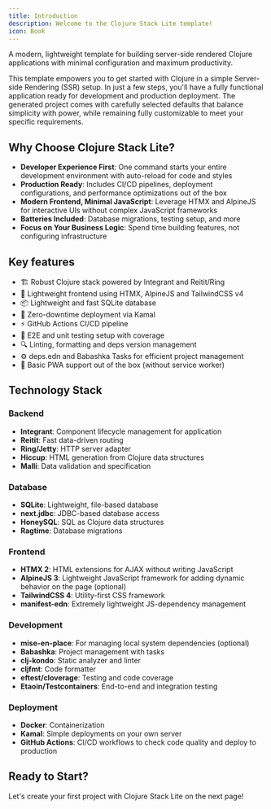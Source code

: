 ```yaml
---
title: Introduction
description: Welcome to the Clojure Stack Lite template!
icon: Book
---
```


A modern, lightweight template for building server-side rendered Clojure applications with minimal configuration and maximum productivity.

This template empowers you to get started with Clojure in a simple Server-side Rendering (SSR) setup. In just a few steps, you'll have a fully functional application ready for development and production deployment. The generated project comes with carefully selected defaults that balance simplicity with power, while remaining fully customizable to meet your specific requirements.

## Why Choose Clojure Stack Lite?

- **Developer Experience First**: One command starts your entire development environment with auto-reload for code and styles
- **Production Ready**: Includes CI/CD pipelines, deployment configurations, and performance optimizations out of the box
- **Modern Frontend, Minimal JavaScript**: Leverage HTMX and AlpineJS for interactive UIs without complex JavaScript frameworks
- **Batteries Included**: Database migrations, testing setup, and more
- **Focus on Your Business Logic**: Spend time building features, not configuring infrastructure

## Key features

- 🏗️ Robust Clojure stack powered by Integrant and Reitit/Ring
- 🎨 Lightweight frontend using HTMX, AlpineJS and TailwindCSS v4
- 📦 Lightweight and fast SQLite database
- 🔄 Zero-downtime deployment via Kamal
- ⚡ GitHub Actions CI/CD pipeline
- 🧪 E2E and unit testing setup with coverage
- 🔍 Linting, formatting and deps version management
- ⚙️ deps.edn and Babashka Tasks for efficient project management
- 📱 Basic PWA support out of the box (without service worker)

## Technology Stack

### Backend
- **Integrant**: Component lifecycle management for application
- **Reitit**: Fast data-driven routing
- **Ring/Jetty**: HTTP server adapter
- **Hiccup**: HTML generation from Clojure data structures
- **Malli**: Data validation and specification

### Database
- **SQLite**: Lightweight, file-based database
- **next.jdbc**: JDBC-based database access
- **HoneySQL**: SQL as Clojure data structures
- **Ragtime**: Database migrations

### Frontend
- **HTMX 2**: HTML extensions for AJAX without writing JavaScript
- **AlpineJS 3**: Lightweight JavaScript framework for adding dynamic behavior on the page (optional)
- **TailwindCSS 4**: Utility-first CSS framework
- **manifest-edn**: Extremely lightweight JS-dependency management

### Development
- **mise-en-place**: For managing local system dependencies (optional)
- **Babashka**: Project management with tasks
- **clj-kondo**: Static analyzer and linter
- **cljfmt**: Code formatter
- **eftest/cloverage**: Testing and code coverage
- **Etaoin/Testcontainers**: End-to-end and integration testing

### Deployment
- **Docker**: Containerization
- **Kamal**: Simple deployments on your own server
- **GitHub Actions**: CI/CD workflows to check code quality and deploy to production

## Ready to Start?

Let's create your first project with Clojure Stack Lite on the next page!
